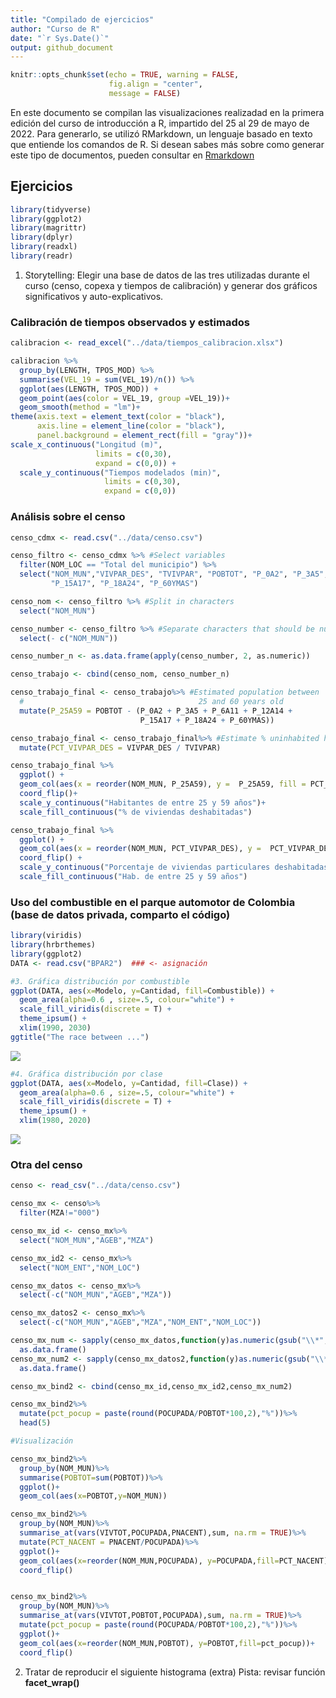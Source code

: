 ```yaml
---
title: "Compilado de ejercicios"
author: "Curso de R"
date: "`r Sys.Date()`"
output: github_document
---
```


```r
knitr::opts_chunk$set(echo = TRUE, warning = FALSE, 
                      fig.align = "center",
                      message = FALSE)
```

En este documento se compilan las visualizaciones realizadad en la primera edición del curso de introducción a R, impartido del 25 al 29 de mayo de 2022. Para generarlo, se utilizó RMarkdown, un lenguaje basado en texto que entiende los comandos de R. Si desean sabes más sobre como generar este tipo de documentos, pueden consultar en [Rmarkdown](https://bookdown.org/yihui/rmarkdown/)

## Ejercicios

```r
library(tidyverse)
library(ggplot2)
library(magrittr) 
library(dplyr)    
library(readxl)
library(readr)
```


1. Storytelling: Elegir una base de datos de las tres utilizadas durante el curso
(censo, copexa y tiempos de calibración) y generar dos gráficos significativos y
auto-explicativos.

### Calibración de tiempos observados y estimados
```r
calibracion <- read_excel("../data/tiempos_calibracion.xlsx")

calibracion %>%
  group_by(LENGTH, TPOS_MOD) %>%
  summarise(VEL_19 = sum(VEL_19)/n()) %>%
  ggplot(aes(LENGTH, TPOS_MOD)) +
  geom_point(aes(color = VEL_19, group =VEL_19))+
  geom_smooth(method = "lm")+
theme(axis.text = element_text(color = "black"),
      axis.line = element_line(color = "black"),
      panel.background = element_rect(fill = "gray"))+
scale_x_continuous("Longitud (m)",
                   limits = c(0,30),
                   expand = c(0,0)) +
  scale_y_continuous("Tiempos modelados (min)",
                     limits = c(0,30),
                     expand = c(0,0))
```

### Análisis sobre el censo
```r

censo_cdmx <- read.csv("../data/censo.csv")

censo_filtro <- censo_cdmx %>% #Select variables
  filter(NOM_LOC == "Total del municipio") %>%
  select("NOM_MUN","VIVPAR_DES", "TVIVPAR", "POBTOT", "P_0A2", "P_3A5", "P_6A11", "P_12A14",
         "P_15A17", "P_18A24", "P_60YMAS")

censo_nom <- censo_filtro %>% #Split in characters
  select("NOM_MUN")

censo_number <- censo_filtro %>% #Separate characters that should be numbers
  select(- c("NOM_MUN"))

censo_number_n <- as.data.frame(apply(censo_number, 2, as.numeric))

censo_trabajo <- cbind(censo_nom, censo_number_n)

censo_trabajo_final <- censo_trabajo%>% #Estimated population between
  #                                       25 and 60 years old
  mutate(P_25A59 = POBTOT - (P_0A2 + P_3A5 + P_6A11 + P_12A14 +
                             P_15A17 + P_18A24 + P_60YMAS))

censo_trabajo_final <- censo_trabajo_final%>% #Estimate % uninhabited house
  mutate(PCT_VIVPAR_DES = VIVPAR_DES / TVIVPAR)

censo_trabajo_final %>%
  ggplot() + 
  geom_col(aes(x = reorder(NOM_MUN, P_25A59), y =  P_25A59, fill = PCT_VIVPAR_DES)) +
  coord_flip()+
  scale_y_continuous("Habitantes de entre 25 y 59 años")+
  scale_fill_continuous("% de viviendas deshabitadas")

censo_trabajo_final %>%
  ggplot() + 
  geom_col(aes(x = reorder(NOM_MUN, PCT_VIVPAR_DES), y =  PCT_VIVPAR_DES, fill = P_25A59)) +
  coord_flip() +
  scale_y_continuous("Porcentaje de viviendas particulares deshabitadas") +
  scale_fill_continuous("Hab. de entre 25 y 59 años")
```

### Uso del combustible en el parque automotor de Colombia (base de datos privada, comparto el código)

```r
library(viridis)
library(hrbrthemes)
library(ggplot2)
DATA <- read.csv("BPAR2")  ### <- asignación

#3. Gráfica distribución por combustible
ggplot(DATA, aes(x=Modelo, y=Cantidad, fill=Combustible)) + 
  geom_area(alpha=0.6 , size=.5, colour="white") +
  scale_fill_viridis(discrete = T) +
  theme_ipsum() + 
  xlim(1990, 2030)
ggtitle("The race between ...")
```

![](Compilado_files/figure-gfm/Captura.jpg)

```r
#4. Gráfica distribución por clase
ggplot(DATA, aes(x=Modelo, y=Cantidad, fill=Clase)) + 
  geom_area(alpha=0.6 , size=.5, colour="white") +
  scale_fill_viridis(discrete = T) +
  theme_ipsum() + 
  xlim(1980, 2020)
```

![](Compilado_files/figure-gfm/Imagen2.jpg)

### Otra del censo

```r
censo <- read_csv("../data/censo.csv")

censo_mx <- censo%>%
  filter(MZA!="000")

censo_mx_id <- censo_mx%>%
  select("NOM_MUN","AGEB","MZA")

censo_mx_id2 <- censo_mx%>%
  select("NOM_ENT","NOM_LOC")

censo_mx_datos <- censo_mx%>%
  select(-c("NOM_MUN","AGEB","MZA"))

censo_mx_datos2 <- censo_mx%>%
  select(-c("NOM_MUN","AGEB","MZA","NOM_ENT","NOM_LOC"))

censo_mx_num <- sapply(censo_mx_datos,function(y)as.numeric(gsub("\\*","0",y)))%>%
  as.data.frame()
censo_mx_num2 <- sapply(censo_mx_datos2,function(y)as.numeric(gsub("\\*","0",y)))%>%
  as.data.frame()

censo_mx_bind2 <- cbind(censo_mx_id,censo_mx_id2,censo_mx_num2)

censo_mx_bind2%>%
  mutate(pct_pocup = paste(round(POCUPADA/POBTOT*100,2),"%"))%>%
  head(5)

#Visualización

censo_mx_bind2%>%
  group_by(NOM_MUN)%>%
  summarise(POBTOT=sum(POBTOT))%>%
  ggplot()+
  geom_col(aes(x=POBTOT,y=NOM_MUN))

censo_mx_bind2%>%
  group_by(NOM_MUN)%>%
  summarise_at(vars(VIVTOT,POCUPADA,PNACENT),sum, na.rm = TRUE)%>%
  mutate(PCT_NACENT = PNACENT/POCUPADA)%>%
  ggplot()+
  geom_col(aes(x=reorder(NOM_MUN,POCUPADA), y=POCUPADA,fill=PCT_NACENT))+
  coord_flip()


censo_mx_bind2%>%
  group_by(NOM_MUN)%>%
  summarise_at(vars(VIVTOT,POBTOT,POCUPADA),sum, na.rm = TRUE)%>%
  mutate(pct_pocup = paste(round(POCUPADA/POBTOT*100,2),"%"))%>%
  ggplot()+
  geom_col(aes(x=reorder(NOM_MUN,POBTOT), y=POBTOT,fill=pct_pocup))+
  coord_flip()
```


2. Tratar de reproducir el siguiente histograma (extra)
Pista: revisar función **facet_wrap()**

